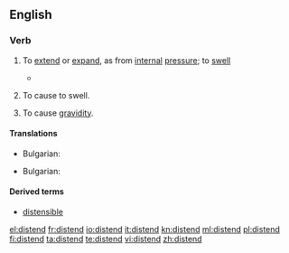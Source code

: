 ==English==

===Verb===
{{en-verb}}

# {{intransitive}} To [[extend]] or [[expand]], as from [[internal]] [[pressure]]; to [[swell]]
#* {{quote-book|year=1835|author=[[w:William Gilmore Simms|William Gilmore Simms]]|title=[[s:The Partisan|The Partisan]]|publisher=Harper|section=[[s:The Partisan/XV|Chapter XIV]]|page=[[s:Page:The Partisan, v1.djvu/171|180]]|passage=Then came the arrowy flight and form of the hurricane itself&mdash;its actual bulk&mdash;its imbodied power, pressing along through the forest in a gyratory progress, not fifty yards wide, never '''distending''' in width, yet capriciously winding from right to left and left to right<!--, in a zigzag direction, as if a playful spirit thus strove to mix with all the terrors of destruction the sportive mood of the most idle fancy-->.}}
# {{transitive}} To cause to swell.
# {{biology}} To cause [[gravidity]].

====Translations====
{{trans-top|To [[extend]] or [[expand]]}}
* Bulgarian:
{{trans-mid}}

{{trans-bottom}}

{{trans-top|To cause to swell}}
* Bulgarian:
{{trans-mid}}

{{trans-bottom}}

====Derived terms====
* [[distensible]]

[[el:distend]]
[[fr:distend]]
[[io:distend]]
[[it:distend]]
[[kn:distend]]
[[ml:distend]]
[[pl:distend]]
[[fi:distend]]
[[ta:distend]]
[[te:distend]]
[[vi:distend]]
[[zh:distend]]
